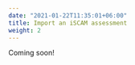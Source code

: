 ```yaml
---
date: "2021-01-22T11:35:01+06:00"
title: Import an iSCAM assessment
weight: 2
---
```


Coming soon! 
